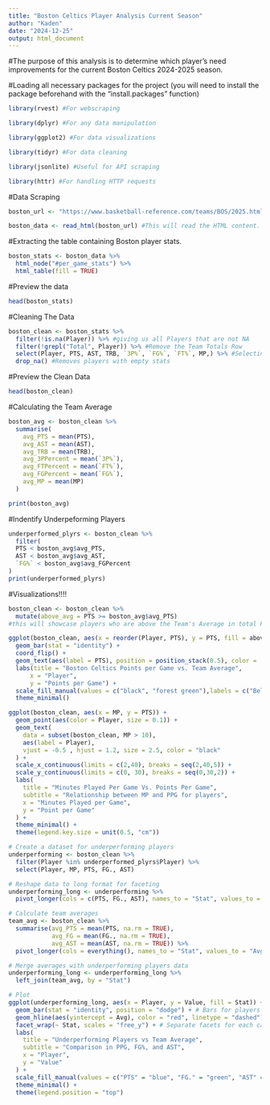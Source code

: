 ```yaml
---
title: "Boston Celtics Player Analysis Current Season"
author: "Kaden"
date: "2024-12-25"
output: html_document
---
```

#The purpose of this analysis is to determine which player's need improvements for the current Boston Celtics 2024-2025 season.

#Loading all necessary packages for the project (you will need to install the package beforehand with the "install.packages" function)

```r
library(rvest) #For webscraping

library(dplyr) #For any data manipulation

library(ggplot2) #For data visualizations

library(tidyr) #For data cleaning

library(jsonlite) #Useful for API scraping

library(httr) #For handling HTTP requests

```

#Data Scraping
```r
boston_url <- "https://www.basketball-reference.com/teams/BOS/2025.html" #this URL contains stats that are from the trusted basketball-reference website.

boston_data <- read_html(boston_url) #This will read the HTML content.
```

#Extracting the table containing Boston player stats.
```r
boston_stats <- boston_data %>%
  html_node("#per_game_stats") %>%
  html_table(fill = TRUE)
```

#Preview the data
```r
head(boston_stats)
```



#Cleaning The Data
```r
boston_clean <- boston_stats %>%
  filter(!is.na(Player)) %>% #giving us all Players that are not NA
  filter(!grepl("Total", Player)) %>% #Remove the Team Totals Row
  select(Player, PTS, AST, TRB, `3P%`, `FG%`, `FT%`, MP,) %>% #Selecting only the stats we want to look at from the table
  drop_na() #Removes players with empty stats
```



#Preview the Clean Data 
```r
head(boston_clean)
```

#Calculating the Team Average
```r
boston_avg <- boston_clean %>%
  summarise(
    avg_PTS = mean(PTS),
    avg_AST = mean(AST),
    avg_TRB = mean(TRB),
    avg_3PPercent = mean(`3P%`),
    avg_FTPercent = mean(`FT%`),
    avg_FGPercent = mean(`FG%`),
    avg_MP = mean(MP)
  )

print(boston_avg)
```

#Indentify Underpeforming Players
```r
underperformed_plyrs <- boston_clean %>%
  filter(
  PTS < boston_avg$avg_PTS,
  AST < boston_avg$avg_AST,
  `FG%` < boston_avg$avg_FGPercent
)
print(underperformed_plyrs)
```

#Visualizations!!!!
```r
boston_clean <- boston_clean %>%
  mutate(above_avg = PTS >= boston_avg$avg_PTS)
#this will showcase players who are above the Team's Average in total Points Vs. players who are Below Team's Average.

ggplot(boston_clean, aes(x = reorder(Player, PTS), y = PTS, fill = above_avg)) +
  geom_bar(stat = "identity") + 
  coord_flip() + 
  geom_text(aes(label = PTS), position = position_stack(0.5), color = 'white', fontface = "bold", size = 2.3) +
  labs(title = "Boston Celtics Points per Game vs. Team Average",
      x = "Player",
      y = "Points per Game") +
  scale_fill_manual(values = c("black", "forest green"),labels = c("Below Average", "Above Average")) +
  theme_minimal()
```


```r
ggplot(boston_clean, aes(x = MP, y = PTS)) +
  geom_point(aes(color = Player, size = 0.1)) +
  geom_text(
    data = subset(boston_clean, MP > 10), 
    aes(label = Player), 
    vjust = -0.5 , hjust = 1.2, size = 2.5, color = "black"
  ) +
  scale_x_continuous(limits = c(2,40), breaks = seq(2,40,5)) +
  scale_y_continuous(limits = c(0, 30), breaks = seq(0,30,2)) +
  labs(
    title = "Minutes Played Per Game Vs. Points Per Game",
    subtitle = "Relationship between MP and PPG for players",
    x = "Minutes Played per Game",
    y = "Point per Game"
  ) +
  theme_minimal() +
  theme(legend.key.size = unit(0.5, "cm"))
```



```r

# Create a dataset for underperforming players
underperforming <- boston_clean %>% 
  filter(Player %in% underperformed_plyrs$Player) %>%
  select(Player, MP, PTS, FG., AST)

# Reshape data to long format for faceting
underperforming_long <- underperforming %>%
  pivot_longer(cols = c(PTS, FG., AST), names_to = "Stat", values_to = "Value")

# Calculate team averages
team_avg <- boston_clean %>%
  summarise(avg_PTS = mean(PTS, na.rm = TRUE),
            avg_FG = mean(FG., na.rm = TRUE),
            avg_AST = mean(AST, na.rm = TRUE)) %>%
  pivot_longer(cols = everything(), names_to = "Stat", values_to = "Avg")

# Merge averages with underperforming players data
underperforming_long <- underperforming_long %>%
  left_join(team_avg, by = "Stat")

# Plot
ggplot(underperforming_long, aes(x = Player, y = Value, fill = Stat)) +
  geom_bar(stat = "identity", position = "dodge") + # Bars for players' performance
  geom_hline(aes(yintercept = Avg), color = "red", linetype = "dashed") + # Team Average
  facet_wrap(~ Stat, scales = "free_y") + # Separate facets for each category
  labs(
    title = "Underperforming Players vs Team Average",
    subtitle = "Comparison in PPG, FG%, and AST",
    x = "Player",
    y = "Value"
  ) +
  scale_fill_manual(values = c("PTS" = "blue", "FG." = "green", "AST" = "orange")) + # Colors for stats
  theme_minimal() +
  theme(legend.position = "top")

```
